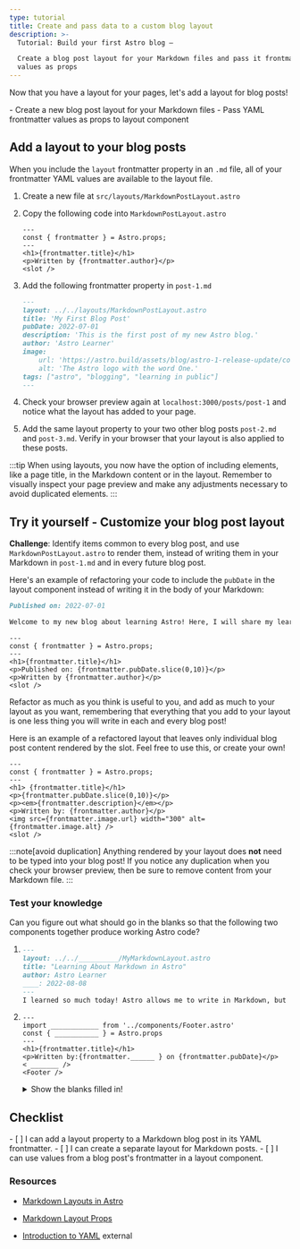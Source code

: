 ```yaml
---
type: tutorial
title: Create and pass data to a custom blog layout
description: >-
  Tutorial: Build your first Astro blog —

  Create a blog post layout for your Markdown files and pass it frontmatter
  values as props
---
```




Now that you have a layout for your pages, let's add a layout for blog posts!

<PreCheck>
  - Create a new blog post layout for your Markdown files
  - Pass YAML frontmatter values as props to layout component
</PreCheck>

## Add a layout to your blog posts

When you include the `layout` frontmatter property in an `.md` file, all of your frontmatter YAML values are available to the layout file.

1. Create a new file at `src/layouts/MarkdownPostLayout.astro`

2. Copy the following code into `MarkdownPostLayout.astro`

    ```astro title="src/layouts/MarkdownPostLayout.astro"
    ---
    const { frontmatter } = Astro.props;
    ---
    <h1>{frontmatter.title}</h1>
    <p>Written by {frontmatter.author}</p>
    <slot />
    ```

3. Add the following frontmatter property in `post-1.md`

    ```markdown title="src/pages/posts/post-1.md" ins={2}
    ---
    layout: ../../layouts/MarkdownPostLayout.astro
    title: 'My First Blog Post'
    pubDate: 2022-07-01
    description: 'This is the first post of my new Astro blog.'
    author: 'Astro Learner'
    image:
        url: 'https://astro.build/assets/blog/astro-1-release-update/cover.jpeg' 
        alt: 'The Astro logo with the word One.'
    tags: ["astro", "blogging", "learning in public"]
    ---
    ```

4. Check your browser preview again at `localhost:3000/posts/post-1` and notice what the layout has added to your page. 

5. Add the same layout property to your two other blog posts `post-2.md` and `post-3.md`. Verify in your browser that your layout is also applied to these posts.

:::tip
When using layouts, you now have the option of including elements, like a page title, in the Markdown content or in the layout. Remember to visually inspect your page preview and make any adjustments necessary to avoid duplicated elements. 
:::

<Box icon="puzzle-piece">

## Try it yourself - Customize your blog post layout

**Challenge**: Identify items common to every blog post, and use `MarkdownPostLayout.astro` to render them, instead of writing them in your Markdown in `post-1.md` and in every future blog post.

Here's an example of refactoring your code to include the `pubDate` in the layout component instead of writing it in the body of your Markdown:

```markdown title="src/pages/posts/post-1.md" del={1}
Published on: 2022-07-01

Welcome to my new blog about learning Astro! Here, I will share my learning journey as I build a new website.
```

```astro title="src/layouts/MarkdownPostLayout.astro" ins={5}
---
const { frontmatter } = Astro.props;
---
<h1>{frontmatter.title}</h1>
<p>Published on: {frontmatter.pubDate.slice(0,10)}</p>
<p>Written by {frontmatter.author}</p>
<slot />
```

Refactor as much as you think is useful to you, and add as much to your layout as you want, remembering that everything that you add to your layout is one less thing you will write in each and every blog post!

Here is an example of a refactored layout that leaves only individual blog post content rendered by the slot. Feel free to use this, or create your own! 

```astro title="src/layouts/MarkdownPostLayout.astro"
---
const { frontmatter } = Astro.props;
---
<h1> {frontmatter.title}</h1>
<p>{frontmatter.pubDate.slice(0,10)}</p>
<p><em>{frontmatter.description}</em></p>
<p>Written by: {frontmatter.author}</p>
<img src={frontmatter.image.url} width="300" alt={frontmatter.image.alt} />
<slot />
```
</Box>

:::note[avoid duplication]
 Anything rendered by your layout does **not** need to be typed into your blog post! If you notice any duplication when you check your browser preview, then be sure to remove content from your Markdown file.
 :::

 

<Box icon="question-mark">

### Test your knowledge
Can you figure out what should go in the blanks so that the following two components together produce working Astro code?

1.  ```markdown title="src/pages/posts/learning-astro.md"
    ---
    layout: ../../__________/MyMarkdownLayout.astro
    title: "Learning About Markdown in Astro"
    author: Astro Learner
    ____: 2022-08-08
    ---
    I learned so much today! Astro allows me to write in Markdown, but also use variables from the frontmatter. I can even access those values in an Astro layout component.
    ```

2.  ```astro title="src/layouts/MarkdownLayout.astro"
    ---
    import ____________ from '../components/Footer.astro'
    const { ___________ } = Astro.props
    ---
    <h1>{frontmatter.title}</h1>
    <p>Written by:{frontmatter.______ } on {frontmatter.pubDate}</p>
    < _______ />
    <Footer />
    ```
    <details>
        <summary>Show the blanks filled in!</summary>

        1.  ```markdown title="src/pages/posts/learning-astro.md" "../layouts" "pubDate:"
            ---
            layout: ../../layouts/MyMarkdownLayout.astro
            title: "Learning About Markdown in Astro"
            author: Astro Learner
            pubDate: 2022-08-08
            ---
            I learned so much today! Astro allows me to write in Markdown, but also use variables from the frontmatter. I can even access those values in an Astro layout component.
            ```

        2.  ```astro title="src/layouts/MarkdownLayout.astro" " Footer " " frontmatter " ".author" "slot"
            ---
            import Footer from '../components/Footer.astro'
            const { frontmatter } = Astro.props
            ---
            <h1>{frontmatter.title}</h1>
            <p>Written by:{frontmatter.author } on {frontmatter.pubDate}</p>
            < slot />
            <Footer />
            ```
    </details>
</Box>

<Box icon="check-list">

## Checklist

<Checklist>
- [ ] I can add a layout property to a Markdown blog post in its YAML frontmatter.
- [ ] I can create a separate layout for Markdown posts.
- [ ] I can use values from a blog post's frontmatter in a layout component.
</Checklist>

</Box>

### Resources

- [Markdown Layouts in Astro](/en/guides/markdown-content/#frontmatter-layout)

- [Markdown Layout Props](/en/core-concepts/layouts/#markdown-layout-props)

- [Introduction to YAML](https://dev.to/paulasantamaria/introduction-to-yaml-125f) <Badge>external</Badge>
